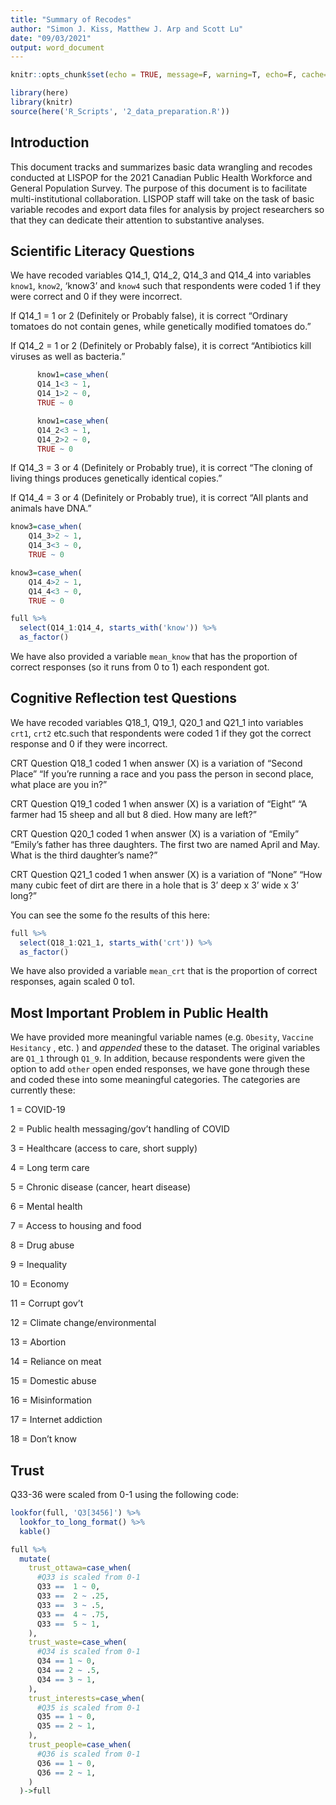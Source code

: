 ```yaml
---
title: "Summary of Recodes"
author: "Simon J. Kiss, Matthew J. Arp and Scott Lu"
date: "09/03/2021"
output: word_document
---
```


```r
knitr::opts_chunk$set(echo = TRUE, message=F, warning=T, echo=F, cache=T)

```


```r
library(here)
library(knitr)
source(here('R_Scripts', '2_data_preparation.R'))
```

## Introduction

This document tracks and summarizes basic data wrangling and recodes conducted at LISPOP for the 2021 Canadian Public Health Workforce and General Population Survey. The purpose of this document is to facilitate multi-institutional collaboration. LISPOP staff will take on the task of basic variable recodes and export data files for analysis by project researchers so that they can dedicate their attention to substantive analyses. 

## Scientific Literacy Questions

We have recoded variables Q14_1, Q14_2, Q14_3 and Q14_4 into variables `know1`, `know2`, 'know3' and `know4` such that respondents were coded 1 if they were correct and 0 if they were incorrect. 

If Q14_1 = 1 or 2 (Definitely or Probably false), it is correct
"Ordinary tomatoes do not contain genes, while genetically modified tomatoes do."


If Q14_2 = 1 or 2 (Definitely or Probably false), it is correct
"Antibiotics kill viruses as well as bacteria."

```r
      know1=case_when(
      Q14_1<3 ~ 1,
      Q14_1>2 ~ 0,
      TRUE ~ 0

```
```r
      know1=case_when(
      Q14_2<3 ~ 1,
      Q14_2>2 ~ 0,
      TRUE ~ 0

```

If Q14_3 = 3 or 4 (Definitely or Probably true), it is correct
"The cloning of living things produces genetically identical copies."

If Q14_4 = 3 or 4 (Definitely or Probably true), it is correct
"All plants and animals have DNA."


```r
know3=case_when(
    Q14_3>2 ~ 1,
    Q14_3<3 ~ 0,
    TRUE ~ 0

```
```r
know3=case_when(
    Q14_4>2 ~ 1,
    Q14_4<3 ~ 0,
    TRUE ~ 0

```


```r

full %>% 
  select(Q14_1:Q14_4, starts_with('know')) %>% 
  as_factor() 
```

We have also provided a variable `mean_know` that has the proportion of correct responses (so it runs from 0 to 1) each respondent got. 

## Cognitive Reflection test Questions 
We have recoded variables Q18_1, Q19_1, Q20_1 and Q21_1 into variables `crt1`, `crt2` etc.such that respondents were coded 1 if they got the correct response and 0 if they were incorrect. 

CRT Question Q18_1 coded 1 when answer (X) is a variation of "Second Place"
"If you’re running a race and you pass the person in second place, what place are you in?"

CRT Question Q19_1 coded 1 when answer (X) is a variation of "Eight"
"A farmer had 15 sheep and all but 8 died. How many are left?"

CRT Question Q20_1 coded 1 when answer (X) is a variation of "Emily"
"Emily’s father has three daughters. The first two are named April and May. What is the third daughter’s name?"

CRT Question Q21_1 coded 1 when answer (X) is a variation of "None"
"How many cubic feet of dirt are there in a hole that is 3’ deep x 3’ wide x 3’ long?"

You can see the some fo the results of this here:

```r
full %>% 
  select(Q18_1:Q21_1, starts_with('crt')) %>% 
  as_factor() 
```

We have also provided a variable `mean_crt` that is the proportion of correct responses, again scaled 0 to1.


## Most Important Problem in Public Health 
We have provided more meaningful variable names (e.g. `Obesity`, `Vaccine Hesitancy` , etc. ) and *appended* these to the dataset. The original variables are `Q1_1` through `Q1_9`. In addition, because respondents were given the option to add `other` open ended responses, we have gone through these and coded these into some meaningful categories. The categories are currently these: 

1 = COVID-19

2 = Public health messaging/gov't handling of COVID

3 = Healthcare (access to care, short supply)

4 = Long term care

5 = Chronic disease (cancer, heart disease)

6 = Mental health

7 = Access to housing and food

8 = Drug abuse

9 = Inequality

10 = Economy

11 = Corrupt gov't

12 = Climate change/environmental

13 = Abortion

14 = Reliance on meat

15 = Domestic abuse

16 = Misinformation

17 = Internet addiction

18 = Don't know

## Trust

Q33-36 were scaled from 0-1 using the following code:

```r
lookfor(full, 'Q3[3456]') %>% 
  lookfor_to_long_format() %>% 
  kable()

```

```r
full %>%
  mutate(
    trust_ottawa=case_when(
      #Q33 is scaled from 0-1
      Q33 ==  1 ~ 0,
      Q33 ==  2 ~ .25,
      Q33 ==  3 ~ .5,
      Q33 ==  4 ~ .75,
      Q33 ==  5 ~ 1,
    ),
    trust_waste=case_when(
      #Q34 is scaled from 0-1
      Q34 == 1 ~ 0,
      Q34 == 2 ~ .5,
      Q34 == 3 ~ 1,
    ),
    trust_interests=case_when(
      #Q35 is scaled from 0-1
      Q35 == 1 ~ 0,
      Q35 == 2 ~ 1,
    ),
    trust_people=case_when(
      #Q36 is scaled from 0-1
      Q36 == 1 ~ 0,
      Q36 == 2 ~ 1,
    )
  )->full
  ```


